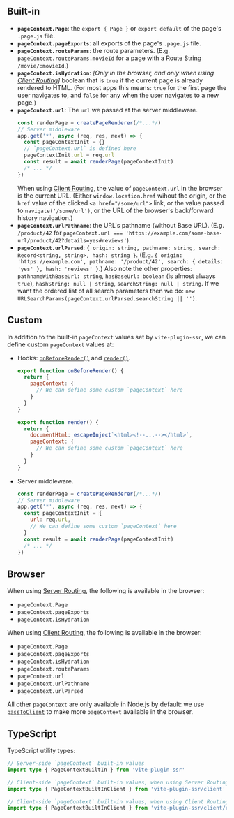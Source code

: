 ## Built-in

 - **`pageContext.Page`**: the `export { Page }` or `export default` of the page's `.page.js` file.
 - **`pageContext.pageExports`**: all exports of the page's `.page.js` file.
 - **`pageContext.routeParams`**: the route parameters. (E.g. `pageContext.routeParams.movieId` for a page with a Route String `/movie/:movieId`.)
 - **`pageContext.isHydration`**: *[Only in the browser, and only when using [Client Routing](/useClientRouter)]* boolean that is `true` if the current page is already rendered to HTML. (For most apps this means: `true` for the first page the user navigates to, and `false` for any when the user navigates to a new page.)
 - **`pageContext.url`**: The `url` we passed at the server middleware.
    ```js
    const renderPage = createPageRenderer(/*...*/)
    // Server middleware
    app.get('*', async (req, res, next) => {
      const pageContextInit = {}
      // `pageContext.url` is defined here
      pageContextInit.url = req.url
      const result = await renderPage(pageContextInit)
      /* ... */
    })
    ```
    When using [Client Routing](/useClientRouter), the value of `pageContext.url` in the browser is the current URL. (Either `window.location.href` wihout the origin, or the `href` value of the clicked `<a href="/some/url">` link, or the value passed to `navigate('/some/url')`, or the URL of the browser's back/forward history navigation.)
 - **`pageContext.urlPathname`**: the URL's pathname (without Base URL). (E.g. `/product/42` for `pageContext.url === 'https://example.com/some-base-url/product/42?details=yes#reviews'`).
 - **`pageContext.urlParsed`**: `{ origin: string, pathname: string, search: Record<string, string>, hash: string }`. (E.g. `{ origin: 'https://example.com', pathname: '/product/42', search: { details: 'yes' }, hash: 'reviews' }`.) Also note the other properties: `pathnameWithBaseUrl: string`, `hasBaseUrl: boolean` (is almost always `true`), `hashString: null | string`, `searchString: null | string`. If we want the ordered list of all search parameters then we do: `new URLSearchParams(pageContext.urlParsed.searchString || '')`.

## Custom

In addition to the built-in `pageContext` values set by `vite-plugin-ssr`, we can define custom `pageContext` values at:
 - Hooks: [`onBeforeRender()`](/onBeforeRender) and [`render()`](/render).
    ```js
    export function onBeforeRender() {
      return {
        pageContext: {
          // We can define some custom `pageContext` here
        }
      }
    }
    ```
    ```js
    export function render() {
      return {
        documentHtml: escapeInject`<html><!--...--></html>`,
        pageContext: {
          // We can define some custom `pageContext` here
        }
      }
    }
    ```
 - Server middleware.
    ```js
    const renderPage = createPageRenderer(/*...*/)
    // Server middleware
    app.get('*', async (req, res, next) => {
      const pageContextInit = {
        url: req.url,
        // We can define some custom `pageContext` here
      }
      const result = await renderPage(pageContextInit)
      /* ... */
    })
    ```

## Browser

When using [Server Routing](/SR-vs-CR#server-routing), the following is available in the browser:
 - `pageContext.Page`
 - `pageContext.pageExports`
 - `pageContext.isHydration`

When using [Client Routing](/useClientRouter), the following is available in the browser:
 - `pageContext.Page`
 - `pageContext.pageExports`
 - `pageContext.isHydration`
 - `pageContext.routeParams`
 - `pageContext.url`
 - `pageContext.urlPathname`
 - `pageContext.urlParsed`

All other `pageContext` are only available in Node.js by default:
we use [`passToClient`](/passToClient) to make more `pageContext` available in the browser.

## TypeScript

TypeScript utility types:

```ts
// Server-side `pageContext` built-in values
import type { PageContextBuiltIn } from 'vite-plugin-ssr'

// Client-side `pageContext` built-in values, when using Server Routing
import type { PageContextBuiltInClient } from 'vite-plugin-ssr/client'

// Client-side `pageContext` built-in values, when using Client Routing
import type { PageContextBuiltInClient } from 'vite-plugin-ssr/client/router'
```
